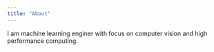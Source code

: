 ```yaml
---
title: "About"
---
```


I am machine learning enginer with focus on computer vision and high performance computing.
